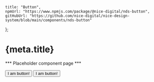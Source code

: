 
	title: "Button",
	npmUrl: "https://www.npmjs.com/package/@nice-digital/nds-button",
	gitHubUrl: "https://github.com/nice-digital/nice-design-system/blob/main/components/nds-button"
};

# {meta.title}

*** Placeholder component page ***

<Button>I am button!</Button>
<Button variant={Button.variants.cta}>I am button!</Button>

